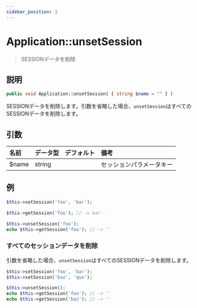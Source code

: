 ```yaml
---
sidebar_position: 3
---
```


# Application::unsetSession

> SESSIONデータを削除

## 説明

```php
public void Application::unsetSession( [ string $name = "" ] )
```

SESSIONデータを削除します。引数を省略した場合、`unsetSession`はすべてのSESSIONデータを削除します。

## 引数

| 名前  | データ型 | デフォルト | 備考                |
| :---- | :------- | :--------- | :------------------ |
| $name | string   |            | セッションパラメータキー |

## 例

```php title="コントローラー - First.php"
$this->setSession('foo', 'bar');
```

```php title="コントローラー - Second.php"
$this->getSession('foo'); // -> bar
```

```php title="コントローラー - Third.php"
$this->unsetSession('foo');
echo $this->getSession('foo'); // -> ''
```

### すべてのセッションデータを削除

引数を省略した場合、`unsetSession`はすべてのSESSIONデータを削除します。

```php title="コントローラー - First.php"
$this->setSession('foo', 'bar');
$this->setSession('baz', 'qux');
```

```php title="コントローラー - Second.php"
$this->unsetSession();
echo $this->getSession('foo'); // -> ''
echo $this->getSession('baz'); // -> ''
```
